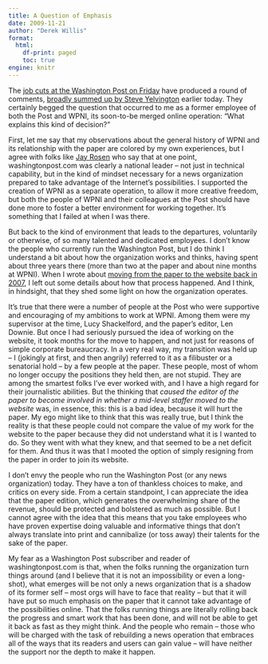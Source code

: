 ```yaml
---
title: A Question of Emphasis
date: 2009-11-21
author: "Derek Willis"
format:
  html:
    df-print: paged
    toc: true
engine: knitr
---
```


The [job cuts at the Washington Post on Friday](http://www.politico.com/blogs/michaelcalderone/1109/Layoffs_at_WaPo_.html) have produced a round of comments, [broadly summed up by Steve Yelvington](https://twitter.com/yelvington/status/5927713381) earlier today. They certainly begged the question that occurred to me as a former employee of both the Post and WPNI, its soon-to-be merged online operation: "What explains this kind of decision?"

First, let me say that my observations about the general history of WPNI and its relationship with the paper are colored by my own experiences, but I agree with folks like [Jay Rosen](https://twitter.com/jayrosen_nyu/status/5921241591) who say that at one point, washingtonpost.com was clearly a national leader – not just in technical capability, but in the kind of mindset necessary for a news organization prepared to take advantage of the Internet's possibilities. I supported the creation of WPNI as a separate operation, to allow it more creative freedom, but both the people of WPNI and their colleagues at the Post should have done more to foster a better environment for working together. It's something that I failed at when I was there.

But back to the kind of environment that leads to the departures, voluntarily or otherwise, of so many talented and dedicated employees. I don't know the people who currently run the Washington Post, but I do think I understand a bit about how the organization works and thinks, having spent about three years there (more than two at the paper and about nine months at WPNI). When I wrote about [moving from the paper to the website back in 2007](http://thescoop.org/archives/2007/02/04/why-the-web/), I left out some details about how that process happened. And I think, in hindsight, that they shed some light on how the organization operates.

It's true that there were a number of people at the Post who were supportive and encouraging of my ambitions to work at WPNI. Among them were my supervisor at the time, Lucy Shackelford, and the paper's editor, Len Downie. But once I had seriously pursued the idea of working on the website, it took months for the move to happen, and not just for reasons of simple corporate bureaucracy. In a very real way, my transition was held up – I (jokingly at first, and then angrily) referred to it as a filibuster or a senatorial hold – by a few people at the paper. These people, most of whom no longer occupy the positions they held then, are not stupid. They are among the smartest folks I've ever worked with, and I have a high regard for their journalistic abilities. But the thinking that _caused the editor of the paper to become involved in whether a mid-level staffer moved to the website_ was, in essence, this: this is a bad idea, because it will hurt the paper. My ego might like to think that this was really true, but I think the reality is that these people could not compare the value of my work for the website to the paper because they did not understand what it is I wanted to do. So they went with what they knew, and that seemed to be a net deficit for them. And thus it was that I mooted the option of simply resigning from the paper in order to join its website.

I don't envy the people who run the Washington Post (or any news organization) today. They have a ton of thankless choices to make, and critics on every side. From a certain standpoint, I can appreciate the idea that the paper edition, which generates the overwhelming share of the revenue, should be protected and bolstered as much as possible. But I cannot agree with the idea that this means that you take employees who have proven expertise doing valuable and informative things that don't always translate into print and cannibalize (or toss away) their talents for the sake of the paper.

My fear as a Washington Post subscriber and reader of washingtonpost.com is that, when the folks running the organization turn things around (and I believe that it is not an impossibility or even a long-shot), what emerges will be not only a news organization that is a shadow of its former self – most orgs will have to face that reality – but that it will have put so much emphasis on the paper that it cannot take advantage of the possibilities online. That the folks running things are literally rolling back the progress and smart work that has been done, and will not be able to get it back as fast as they might think. And the people who remain – those who will be charged with the task of rebuilding a news operation that embraces all of the ways that its readers and users can gain value – will have neither the support nor the depth to make it happen.

